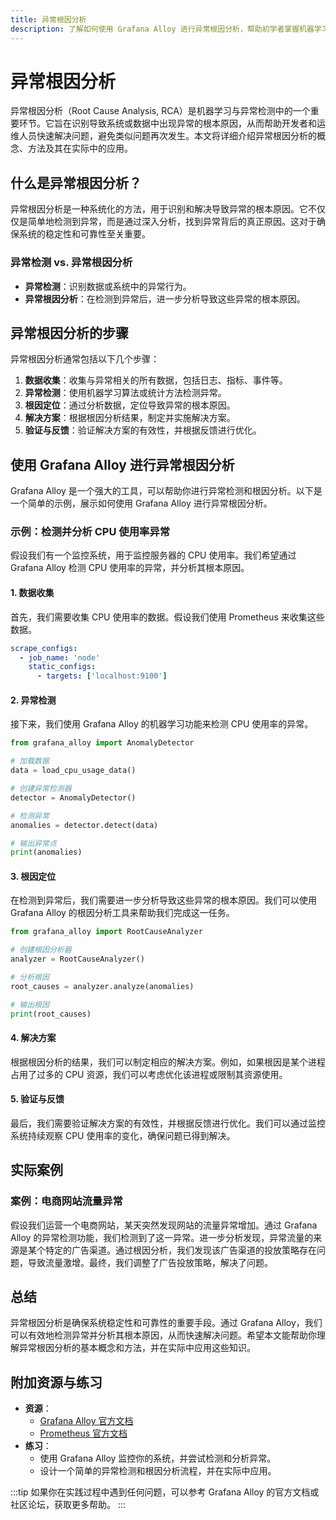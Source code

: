 ```yaml
---
title: 异常根因分析
description: 了解如何使用 Grafana Alloy 进行异常根因分析，帮助初学者掌握机器学习与异常检测的核心概念。
---
```


# 异常根因分析

异常根因分析（Root Cause Analysis, RCA）是机器学习与异常检测中的一个重要环节。它旨在识别导致系统或数据中出现异常的根本原因，从而帮助开发者和运维人员快速解决问题，避免类似问题再次发生。本文将详细介绍异常根因分析的概念、方法及其在实际中的应用。

## 什么是异常根因分析？

异常根因分析是一种系统化的方法，用于识别和解决导致异常的根本原因。它不仅仅是简单地检测到异常，而是通过深入分析，找到异常背后的真正原因。这对于确保系统的稳定性和可靠性至关重要。

### 异常检测 vs. 异常根因分析

- **异常检测**：识别数据或系统中的异常行为。
- **异常根因分析**：在检测到异常后，进一步分析导致这些异常的根本原因。

## 异常根因分析的步骤

异常根因分析通常包括以下几个步骤：

1. **数据收集**：收集与异常相关的所有数据，包括日志、指标、事件等。
2. **异常检测**：使用机器学习算法或统计方法检测异常。
3. **根因定位**：通过分析数据，定位导致异常的根本原因。
4. **解决方案**：根据根因分析结果，制定并实施解决方案。
5. **验证与反馈**：验证解决方案的有效性，并根据反馈进行优化。

## 使用 Grafana Alloy 进行异常根因分析

Grafana Alloy 是一个强大的工具，可以帮助你进行异常检测和根因分析。以下是一个简单的示例，展示如何使用 Grafana Alloy 进行异常根因分析。

### 示例：检测并分析 CPU 使用率异常

假设我们有一个监控系统，用于监控服务器的 CPU 使用率。我们希望通过 Grafana Alloy 检测 CPU 使用率的异常，并分析其根本原因。

#### 1. 数据收集

首先，我们需要收集 CPU 使用率的数据。假设我们使用 Prometheus 来收集这些数据。

```yaml
scrape_configs:
  - job_name: 'node'
    static_configs:
      - targets: ['localhost:9100']
```

#### 2. 异常检测

接下来，我们使用 Grafana Alloy 的机器学习功能来检测 CPU 使用率的异常。

```python
from grafana_alloy import AnomalyDetector

# 加载数据
data = load_cpu_usage_data()

# 创建异常检测器
detector = AnomalyDetector()

# 检测异常
anomalies = detector.detect(data)

# 输出异常点
print(anomalies)
```

#### 3. 根因定位

在检测到异常后，我们需要进一步分析导致这些异常的根本原因。我们可以使用 Grafana Alloy 的根因分析工具来帮助我们完成这一任务。

```python
from grafana_alloy import RootCauseAnalyzer

# 创建根因分析器
analyzer = RootCauseAnalyzer()

# 分析根因
root_causes = analyzer.analyze(anomalies)

# 输出根因
print(root_causes)
```

#### 4. 解决方案

根据根因分析的结果，我们可以制定相应的解决方案。例如，如果根因是某个进程占用了过多的 CPU 资源，我们可以考虑优化该进程或限制其资源使用。

#### 5. 验证与反馈

最后，我们需要验证解决方案的有效性，并根据反馈进行优化。我们可以通过监控系统持续观察 CPU 使用率的变化，确保问题已得到解决。

## 实际案例

### 案例：电商网站流量异常

假设我们运营一个电商网站，某天突然发现网站的流量异常增加。通过 Grafana Alloy 的异常检测功能，我们检测到了这一异常。进一步分析发现，异常流量的来源是某个特定的广告渠道。通过根因分析，我们发现该广告渠道的投放策略存在问题，导致流量激增。最终，我们调整了广告投放策略，解决了问题。

## 总结

异常根因分析是确保系统稳定性和可靠性的重要手段。通过 Grafana Alloy，我们可以有效地检测异常并分析其根本原因，从而快速解决问题。希望本文能帮助你理解异常根因分析的基本概念和方法，并在实际中应用这些知识。

## 附加资源与练习

- **资源**：
  - [Grafana Alloy 官方文档](https://grafana.com/docs/alloy/)
  - [Prometheus 官方文档](https://prometheus.io/docs/)
- **练习**：
  - 使用 Grafana Alloy 监控你的系统，并尝试检测和分析异常。
  - 设计一个简单的异常检测和根因分析流程，并在实际中应用。

:::tip
如果你在实践过程中遇到任何问题，可以参考 Grafana Alloy 的官方文档或社区论坛，获取更多帮助。
:::